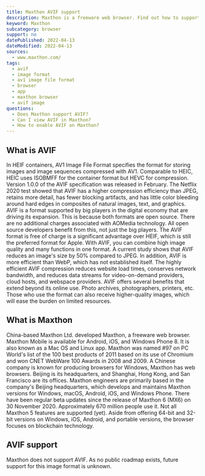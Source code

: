 ```yaml
---
title: Maxthon AVIF support
description: Maxthon is a freeware web browser. Find out how to support and view AVIF images.
keyword: Maxthon
subcategory: browser
support: no
datePublished: 2022-04-13
dateModified: 2022-04-13
sources:
  - www.maxthon.com/
tags:
  - avif
  - image format
  - av1 image file format
  - browser
  - app
  - maxthon browser
  - avif image
questions:
  - Does Maxthon support AVIF?
  - Can I view AVIF in Maxthon?
  - How to enable AVIF on Maxthon?
---
```


## What is AVIF

In HEIF containers, AV1 Image File Format specifies the format for storing images and image sequences compressed with AV1. Comparable to HEIC, HEIC uses ISOBMFF for the container format but HEVC for compression. Version 1.0.0 of the AVIF specification was released in February. The Netflix 2020 test showed that AVIF has a higher compression efficiency than JPEG, retains more detail, has fewer blocking artifacts, and has little color bleeding around hard edges in composites of natural images, text, and graphics. AVIF is a format supported by big players in the digital economy that are driving its expansion. This is because both formats are open source. There are no additional charges associated with AOMedia technology. All open source developers benefit from this, not just the big players. The AVIF format is free of charge is a significant advantage over HEIF, which is still the preferred format for Apple. With AVIF, you can combine high image quality and many functions in one format. A current study shows that AVIF reduces an image's size by 50% compared to JPEG. In addition, AVIF is more efficient than WebP, which has not established itself. The highly efficient AVIF compression reduces website load times, conserves network bandwidth, and reduces data streams for video-on-demand providers, cloud hosts, and webspace providers. AVIF offers several benefits that extend beyond its online use. Photo archives, photographers, printers, etc. Those who use the format can also receive higher-quality images, which will ease the burden on limited resources.

## What is Maxthon

China-based Maxthon Ltd. developed Maxthon, a freeware web browser. Maxthon Mobile is available for Android, iOS, and Windows Phone 8. It is also known as a Mac OS and Linux app. Maxthon was named #97 on PC World's list of the 100 best products of 2011 based on its use of Chromium and won CNET WebWare 100 Awards in 2008 and 2009. A Chinese company is known for producing browsers for Windows, Maxthon has web browsers. Beijing is its headquarters, and Shanghai, Hong Kong, and San Francisco are its offices. Maxthon engineers are primarily based in the company's Beijing headquarters, which develops and maintains Maxthon versions for Windows, macOS, Android, iOS, and Windows Phone. There have been regular beta updates since the release of Maxthon 6 (MX6) on 30 November 2020. Approximately 670 million people use it. Not all Maxthon 5 features are supported (yet). Aside from offering 64-bit and 32-bit versions on Windows, iOS, Android, and portable versions, the browser focuses on blockchain technology.

## AVIF support

Maxthon does not support AVIF. As no public roadmap exists, future support for this image format is unknown.
